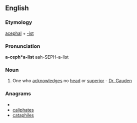 ==English==

===Etymology===
[[acephal]] + [[-ist]]

===Pronunciation===
'''a-ceph*a-list'''
aah-SEPH-a-list

===Noun===
{{en-noun}}
# One who [[acknowledge]]s no [[head]] or [[superior]] - [[w:Dr. Gauden|Dr. Gauden]]

===Anagrams===
* {{alphagram|aacehilpst}}
* [[caliphates#English|caliphates]]
* [[cataphiles#English|cataphiles]]